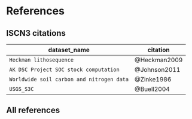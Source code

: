 # References

## ISCN3 citations

dataset_name | citation
-------------|----------
`Heckman lithosequence` | @Heckman2009
`AK DSC Project SOC stock computation` | @Johnson2011
`Worldwide soil carbon and nitrogen data` | @Zinke1986
`USGS_S3C` | @Buell2004
## All references